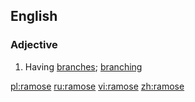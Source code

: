==English==

===Adjective===
{{en-adg}}

# Having [[branch]]es; [[branching]]

[[pl:ramose]]
[[ru:ramose]]
[[vi:ramose]]
[[zh:ramose]]